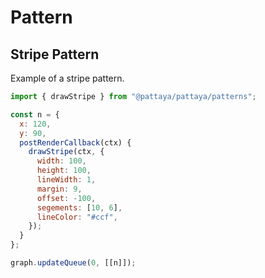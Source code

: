 # Pattern

## Stripe Pattern

Example of a stripe pattern.

```js
import { drawStripe } from "@pattaya/pattaya/patterns";

const n = {
  x: 120,
  y: 90,
  postRenderCallback(ctx) {
    drawStripe(ctx, {
      width: 100,
      height: 100,
      lineWidth: 1,
      margin: 9,
      offset: -100,
      segements: [10, 6],
      lineColor: "#ccf",
    });
  }
};

graph.updateQueue(0, [[n]]);
```

<div id="ptyStripePattern"></div>